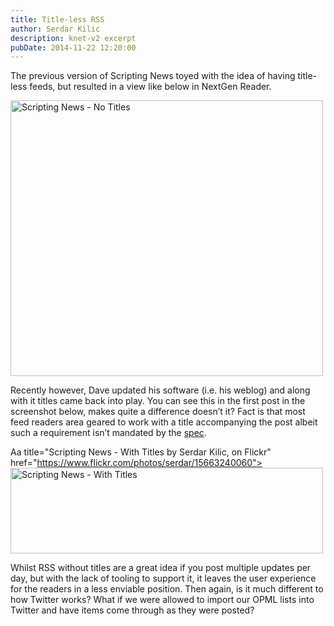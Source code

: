 ```yaml
---
title: Title-less RSS
author: Serdar Kilic
description: knet-v2 excerpt
pubDate: 2014-11-22 12:20:00
---
```


The previous version of Scripting News toyed with the idea of having title-less feeds, but resulted in a view like below in NextGen Reader.
 
<a title="Scripting News - No Titles by Serdar Kilic, on Flickr" href="https://www.flickr.com/photos/serdar/15663069888"><img alt="Scripting News - No Titles" src="https://farm9.staticflickr.com/8561/15663069888_54d2411796.jpg" width="500" height="441"></a> 
 
Recently however, Dave updated his software (i.e. his weblog) and along with it titles came back into play. You can see this in the first post in the screenshot below, makes quite a difference doesn’t it? Fact is that most feed readers area geared to work with a title accompanying the post albeit such a requirement isn’t mandated by the <a href="http://cyber.law.harvard.edu/rss/rss.html#hrelementsOfLtitemgt">spec</a>.
 
Aa title="Scripting News - With Titles by Serdar Kilic, on Flickr" href="https://www.flickr.com/photos/serdar/15663240060"><img alt="Scripting News - With Titles" src="https://farm8.staticflickr.com/7542/15663240060_6a4311112f.jpg" width="500" height="137"></a>
 
Whilst RSS without titles are a great idea if you post multiple updates per day, but with the lack of tooling to support it, it leaves the user experience for the readers in a less enviable position. Then again, is it much different to how Twitter works? What if we were allowed to import our OPML lists into Twitter and have items come through as they were posted?
